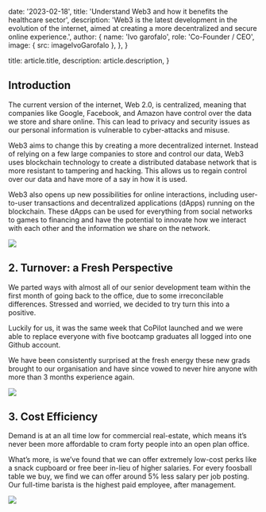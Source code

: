 
  date: '2023-02-18',
  title: 'Understand Web3 and how it benefits the healthcare sector',
  description:
    'Web3 is the latest development in the evolution of the internet, aimed at creating a more decentralized and secure online experience.',
  author: {
    name: 'Ivo garofalo',
    role: 'Co-Founder / CEO',
    image: { src: imageIvoGarofalo },
  },
}

  title: article.title,
  description: article.description,
}

## Introduction

The current version of the internet, Web 2.0, is centralized, meaning that companies like Google, Facebook, and Amazon have control over the data we store and share online. This can lead to privacy and security issues as our personal information is vulnerable to cyber-attacks and misuse.

Web3 aims to change this by creating a more decentralized internet. Instead of relying on a few large companies to store and control our data, Web3 uses blockchain technology to create a distributed database network that is more resistant to tampering and hacking. This allows us to regain control over our data and have more of a say in how it is used.

<TopTip>
  Web3 also opens up new possibilities for online interactions, including user-to-user transactions and decentralized applications (dApps) 
  running on the blockchain. These dApps can be used for everything from social networks to games to financing and have the potential to 
  innovate how we interact with each other and the information we share on the network.
</TopTip>

![](./punch-clock.jpg)

## 2. Turnover: a Fresh Perspective

We parted ways with almost all of our senior development team within the first month of going back to the office, due to some irreconcilable differences. Stressed and worried, we decided to try turn this into a positive.

Luckily for us, it was the same week that CoPilot launched and we were able to replace everyone with five bootcamp graduates all logged into one Github account.

We have been consistently surprised at the fresh energy these new grads brought to our organisation and have since vowed to never hire anyone with more than 3 months experience again.

![](./graduation.jpg)

## 3. Cost Efficiency

Demand is at an all time low for commercial real-estate, which means it’s never been more affordable to cram forty people into an open plan office.

What’s more, is we’ve found that we can offer extremely low-cost perks like a snack cupboard or free beer in-lieu of higher salaries. For every foosball table we buy, we find we can offer around 5% less salary per job posting. Our full-time barista is the highest paid employee, after management.

![](./jars.jpg)

